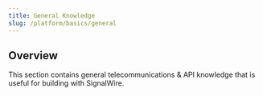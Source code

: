 ```yaml
---
title: General Knowledge
slug: /platform/basics/general
---
```


## Overview

This section contains general telecommunications & API knowledge that is useful for building with SignalWire.


<DocCardList />
